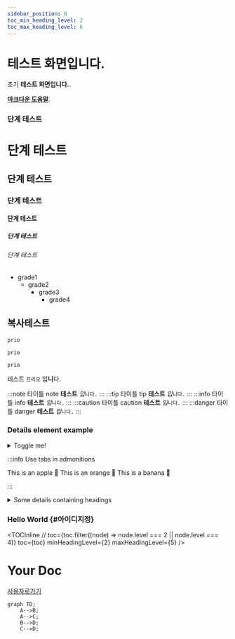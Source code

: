```yaml
---
sidebar_position: 0
toc_min_heading_level: 2
toc_max_heading_level: 6
---
```


# 테스트 화면입니다.

초기 **테스트 화면입니다.**.

**[마크다운 도움말](https://docusaurus.io/docs/markdown-features)**.

### 단계 테스트

# 단계 테스트
## 단계 테스트
### 단계 테스트
#### 단계 테스트
##### 단계 테스트
###### 단계 테스트

- grade1
  - grade2
    - grade3
      - grade4

## 복사테스트

```bash
prio
```
```java
prio
```

~~~
prio
~~~

테스트 `프리오` 입**니**다.

:::note 타이틀
note **테스트** _입_`니다.`
:::
:::tip 타이틀
tip **테스트** _입_`니다.`
:::
:::info 타이틀
info **테스트** _입_`니다.`
:::
:::caution 타이틀
caution **테스트** _입_`니다.`
:::
:::danger 타이틀
danger **테스트** _입_`니다.`
:::

### Details element example

<details>
  <summary>Toggle me!</summary>
  <div>
    <div>This is the detailed content</div>
    <br/>
    <details>
      <summary>
        Nested toggle! Some surprise inside...
      </summary>
      <div>
        😲😲😲😲😲
      </div>
    </details>
  </div>
</details>



:::info Use tabs in admonitions

<Tabs>
  <TabItem value="apple" label="Apple">This is an apple 🍎</TabItem>
  <TabItem value="orange" label="Orange">This is an orange 🍊</TabItem>
  <TabItem value="banana" label="Banana">This is a banana 🍌</TabItem>
</Tabs>

:::

<details>
<summary>Some details containing headings</summary>
<h2 id="#heading-id">I'm a heading that will not show up in the TOC</h2>

Some content...

</details>

### Hello World {#아이디지정}


<TOCInline
  // toc={toc.filter((node) => node.level === 2 || node.level === 4)}
  toc={toc}
  minHeadingLevel={2}
  maxHeadingLevel={5}
/>

# Your Doc
[사용자로가기](./wms/standard/S000010.mdx)

```mermaid
graph TD;
    A-->B;
    A-->C;
    B-->D;
    C-->D;
```